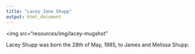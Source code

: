 ```yaml
---
title: "Lacey Jane Shupp"
output: html_document
---
```


<img src="resources/img/lacey-mugshot"

Lacey Shupp was born the 28th of May, 1985, to James and Melissa Shupp.
